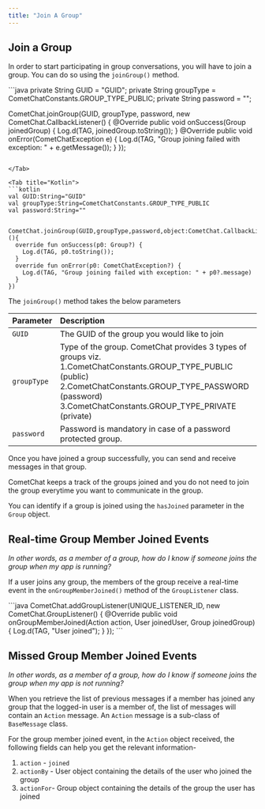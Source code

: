 ```yaml
---
title: "Join A Group"
---
```




## Join a Group

In order to start participating in group conversations, you will have to join a group. You can do so using the `joinGroup()` method.

<Tabs>
<Tab title="Java">
```java
private String GUID = "GUID";
private String groupType = CometChatConstants.GROUP_TYPE_PUBLIC;
private String password = "";

CometChat.joinGroup(GUID, groupType, password, new CometChat.CallbackListener<Group>() {
  @Override
  public void onSuccess(Group joinedGroup) {
    Log.d(TAG, joinedGroup.toString());
  }
  @Override
  public void onError(CometChatException e) {
    Log.d(TAG, "Group joining failed with exception: " + e.getMessage());
  }
});
```

</Tab>

<Tab title="Kotlin">
```kotlin
val GUID:String="GUID"
val groupType:String=CometChatConstants.GROUP_TYPE_PUBLIC
val password:String=""


CometChat.joinGroup(GUID,groupType,password,object:CometChat.CallbackListener<Group>(){
  override fun onSuccess(p0: Group?) {
    Log.d(TAG, p0.toString());
  }
  override fun onError(p0: CometChatException?) {
    Log.d(TAG, "Group joining failed with exception: " + p0?.message)
  }
})
```

</Tab>

</Tabs>

The `joinGroup()` method takes the below parameters

| Parameter   | Description                                                                                                                                                                                                              |
| :----------- | :------------------------------------------------------------------------------------------------------------------------------------------------------------------------------------------------------------------------ |
| `GUID`      | The GUID of the group you would like to join                                                                                                                                                                             |
| `groupType` | Type of the group. CometChat provides 3 types of groups viz. 1.CometChatConstants.GROUP\_TYPE\_PUBLIC (public) 2.CometChatConstants.GROUP\_TYPE\_PASSWORD (password) 3.CometChatConstants.GROUP\_TYPE\_PRIVATE (private) |
| `password`  | Password is mandatory in case of a password protected group.                                                                                                                                                             |

Once you have joined a group successfully, you can send and receive messages in that group.

CometChat keeps a track of the groups joined and you do not need to join the group everytime you want to communicate in the group.

You can identify if a group is joined using the `hasJoined` parameter in the `Group` object.

## Real-time Group Member Joined Events

*In other words, as a member of a group, how do I know if someone joins the group when my app is running?*

If a user joins any group, the members of the group receive a real-time event in the `onGroupMemberJoined()` method of the `GroupListener` class.

<Tabs>
<Tab title="Java">
```java
CometChat.addGroupListener(UNIQUE_LISTENER_ID, new CometChat.GroupListener() {
@Override
public void onGroupMemberJoined(Action action, User joinedUser, Group joinedGroup) {
	Log.d(TAG, "User joined");
}
});
```

</Tab>

</Tabs>

## Missed Group Member Joined Events

*In other words, as a member of a group, how do I know if someone joins the group when my app is not running?*

When you retrieve the list of previous messages if a member has joined any group that the logged-in user is a member of, the list of messages will contain an `Action` message. An `Action` message is a sub-class of `BaseMessage` class.

For the group member joined event, in the `Action` object received, the following fields can help you get the relevant information-

1. `action` - `joined`
2. `actionBy` - User object containing the details of the user who joined the group
3. `actionFor`- Group object containing the details of the group the user has joined
